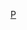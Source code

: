 {{asbox
|image=Flag of Paraguay.svg
|category=巴拉圭人物小作品
|subject=与巴拉圭人物相关的
|name=Template:Paraguay-bio-stub
}}<noinclude>[[Category:美洲人物小作品模板|P]]</noinclude>